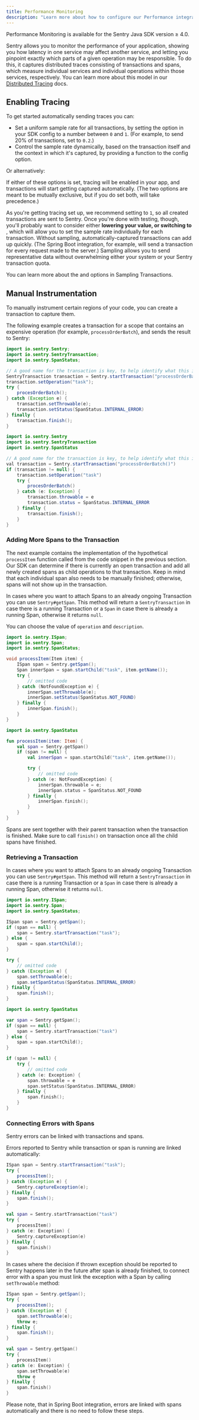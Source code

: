 ```yaml
---
title: Performance Monitoring
description: "Learn more about how to configure our Performance integrations to get the best experience out of it."
---
```


<Alert level="warning" title="Note">
Performance Monitoring is available for the Sentry Java SDK version ≥ 4.0.
</Alert>

Sentry allows you to monitor the performance of your application, showing you how latency in one service may affect another service, and letting you pinpoint exactly which parts of a given operation may be responsible. To do this, it captures distributed traces consisting of transactions and spans, which measure individual services and individual operations within those services, respectively. You can learn more about this model in our [Distributed Tracing](/product/performance/distributed-tracing/) docs.

## Enabling Tracing

To get started automatically sending traces you can:

- Set a uniform sample rate for all transactions, by setting the <PlatformIdentifier name="traces-sample-rate" /> option in your SDK config to a number between `0` and `1`. (For example, to send 20% of transactions, set <PlatformIdentifier name="traces-sample-rate" /> to `0.2`.)
- Control the sample rate dynamically, based on the transaction itself and the context in which it's captured, by providing a function to the <PlatformIdentifier name="traces-sampler" /> config option.

Or alternatively:

<PlatformContent includePath="performance/enable-tracing" />

If either of these options is set, tracing will be enabled in your app, and transactions will start getting captured automatically. (The two options are meant to be mutually exclusive, but if you do set both, <PlatformIdentifier name="traces-sampler" /> will take precedence.)

As you're getting tracing set up, we recommend setting <PlatformIdentifier name="traces-sample-rate" /> to `1`, so all created transactions are sent to Sentry. Once you're done with testing, though, you'll probably want to consider either **lowering your <PlatformIdentifier name="traces-sample-rate" /> value, or switching to <PlatformIdentifier name="traces-sampler" />**, which will allow you to set the sample rate individually for each transaction. Without sampling, automatically-captured transactions can add up quickly. (The Spring Boot integration, for example, will send a transaction for every request made to the server.) Sampling allows you to send representative data without overwhelming either your system or your Sentry transaction quota.

You can learn more about the <PlatformIdentifier name="traces-sample-rate" /> and <PlatformIdentifier name="traces-sampler" /> options in <PlatformLink to="/performance/sampling/">Sampling Transactions</PlatformLink>.

## Manual Instrumentation

To manually instrument certain regions of your code, you can create a transaction to capture them.

The following example creates a transaction for a scope that contains an expensive operation (for example, `processOrderBatch`), and sends the result to Sentry:

```java {tabTitle:Java}
import io.sentry.Sentry;
import io.sentry.SentryTransaction;
import io.sentry.SpanStatus;

// A good name for the transaction is key, to help identify what this is about
SentryTransaction transaction = Sentry.startTransaction("processOrderBatch()");
transaction.setOperation("task");
try {
    procesOrderBatch();
} catch (Exception e) {
    transaction.setThrowable(e);
    transaction.setStatus(SpanStatus.INTERNAL_ERROR)
} finally {
    transaction.finish();
}
```

```java {tabTitle:Kotlin}
import io.sentry.Sentry
import io.sentry.SentryTransaction
import io.sentry.SpanStatus

// A good name for the transaction is key, to help identify what this is about
val transaction = Sentry.startTransaction("processOrderBatch()")
if (transaction != null) {
    transaction.setOperation("task")
    try {
        procesOrderBatch()
    } catch (e: Exception) {
        transaction.throwable = e
        transaction.status = SpanStatus.INTERNAL_ERROR
    } finally {
        transaction.finish();
    }
}
```

### Adding More Spans to the Transaction

The next example contains the implementation of the hypothetical `processItem` function called from the code snippet in the previous section. Our SDK can determine if there is currently an open transaction and add all newly created spans as child operations to that transaction. Keep in mind that each individual span also needs to be manually finished; otherwise, spans will not show up in the transaction.

In cases where you want to attach Spans to an already ongoing Transaction you can use `Sentry#getSpan`. This method will return a `SentryTransaction` in case there is a running Transaction or a `Span` in case there is already a running Span, otherwise it returns `null`.

You can choose the value of `operation` and `description`.

```java {tabTitle:Java}
import io.sentry.ISpan;
import io.sentry.Span;
import io.sentry.SpanStatus;

void processItem(Item item) {
    ISpan span = Sentry.getSpan();
    Span innerSpan = span.startChild("task", item.getName());
    try {
        // omitted code
    } catch (NotFoundException e) {
        innerSpan.setThrowable(e);
        innerSpan.setStatus(SpanStatus.NOT_FOUND)
    } finally {
        innerSpan.finish();
    }
}
```

```kotlin {tabTitle:Kotlin}
import io.sentry.SpanStatus

fun processItem(item: Item) {
    val span = Sentry.getSpan()
    if (span != null) {
        val innerSpan = span.startChild("task", item.getName());

        try {
            // omitted code
        } catch (e: NotFoundException) {
            innerSpan.throwable = e;
            innerSpan.status = SpanStatus.NOT_FOUND
        } finally {
            innerSpan.finish();
        }
    }
}
```

Spans are sent together with their parent transaction when the transaction is finished. Make sure to call `finish()` on transaction once all the child spans have finished.

### Retrieving a Transaction

In cases where you want to attach Spans to an already ongoing Transaction you can use `Sentry#getSpan`. This method will return a `SentryTransaction` in case there is a running Transaction or a `Span` in case there is already a running Span, otherwise it returns `null`.

```java {tabTitle: Java}
import io.sentry.ISpan;
import io.sentry.Span;
import io.sentry.SpanStatus;

ISpan span = Sentry.getSpan();
if (span == null) {
    span = Sentry.startTransaction("task");
} else {
    span = span.startChild();
}

try {
    // omitted code
} catch (Exception e) {
    span.setThrowable(e);
    span.setSpanStatus(SpanStatus.INTERNAL_ERROR)
} finally {
    span.finish();
}
```

```kotlin {tabTitle: Kotlin}
import io.sentry.SpanStatus

var span = Sentry.getSpan();
if (span == null) {
    span = Sentry.startTransaction("task")
} else {
    span = span.startChild();
}

if (span != null) {
    try {
        // omitted code
    } catch (e: Exception) {
        span.throwable = e
        span.setStatus(SpanStatus.INTERNAL_ERROR)
    } finally {
        span.finish();
    }
}
```

### Connecting Errors with Spans

Sentry errors can be linked with transactions and spans.

Errors reported to Sentry while transaction or span is running are linked automatically:

```java {tabTitle: Java}
ISpan span = Sentry.startTransaction("task");
try {
    processItem();
} catch (Exception e) {
    Sentry.captureException(e);
} finally {
    span.finish();
}
```

```kotlin {tabTitle: Kotlin}
val span = Sentry.startTransaction("task")
try {
    processItem()
} catch (e: Exception) {
    Sentry.captureException(e)
} finally {
    span.finish()
}
```

In cases where the decision if thrown exception should be reported to Sentry happens later in the future after span is already finished, to connect error with a span you must link the exception with a Span by calling `setThrowable` method:

```java {tabTitle: Java}
ISpan span = Sentry.getSpan();
try {
    processItem();
} catch (Exception e) {
    span.setThrowable(e);
    throw e;
} finally {
    span.finish();
}
```

```kotlin {tabTitle: Kotlin}
val span = Sentry.getSpan()
try {
    processItem()
} catch (e: Exception) {
    span.setThrowable(e)
    throw e
} finally {
    span.finish()
}
```

Please note, that in Spring Boot integration, errors are linked with spans automatically and there is no need to follow these steps.
